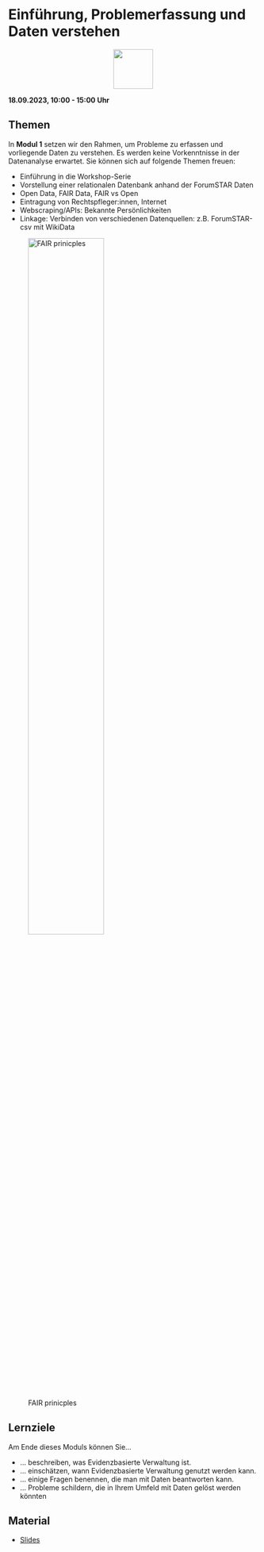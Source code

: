 # Einführung, Problemerfassung und Daten verstehen

<p align="center">
<img src="icons/files.png" width="80" height="80" class="center">
</p> 

**18.09.2023, 10:00 - 15:00 Uhr**

## Themen
In **Modul 1** setzen wir den Rahmen, um Probleme zu erfassen und vorliegende Daten zu verstehen. Es werden keine Vorkenntnisse in der Datenanalyse erwartet. Sie können sich auf folgende Themen freuen:

* Einführung in die Workshop-Serie
* Vorstellung einer relationalen Datenbank anhand der ForumSTAR Daten 
* Open Data, FAIR Data, FAIR vs Open 
* Eintragung von Rechtspfleger:innen, Internet
* Webscraping/APIs: Bekannte Persönlichkeiten
* Linkage: Verbinden von verschiedenen Datenquellen: z.B. ForumSTAR-csv mit WikiData

::: captioned-image-container
![FAIR prinicples](icons/fair.jpg){width=60% fig-alt="F=findable, A=accessible, I=interoperable, R=reusable"}
:::

::: {.callout-tip} 
## Lernziele
Am Ende dieses Moduls können Sie...

* ... beschreiben, was Evidenzbasierte Verwaltung ist.
* ... einschätzen, wann Evidenzbasierte Verwaltung genutzt werden kann.
* ... einige Fragen benennen, die man mit Daten beantworten kann.
* ... Probleme schildern, die in Ihrem Umfeld mit Daten gelöst werden könnten
:::

## Material
* [Slides](https://docs.google.com/presentation/d/1-v_uc1GCfBuG2XZwmrzhS-vrZnmA897JUzh6nugfyc4/edit?usp=sharing)